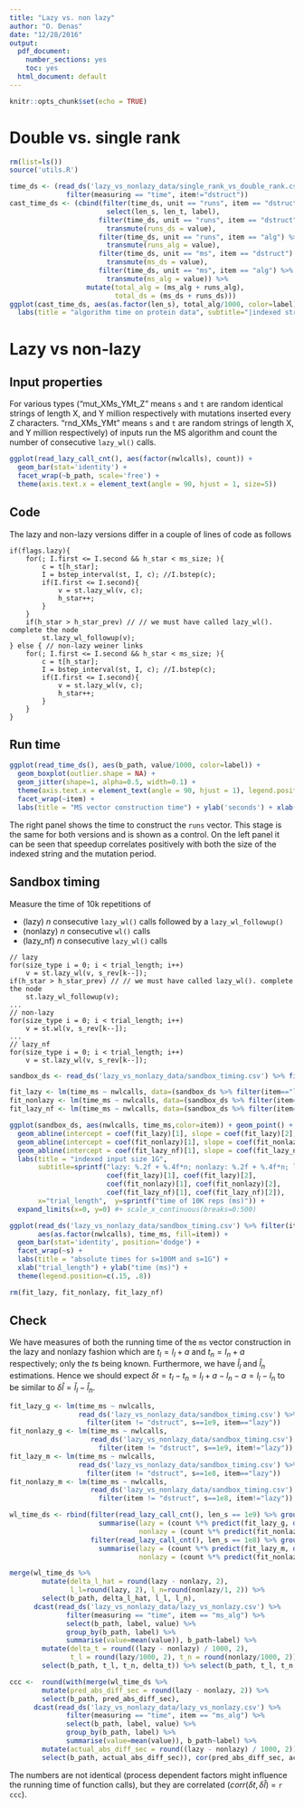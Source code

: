 ```yaml
---
title: "Lazy vs. non lazy"
author: "O. Denas"
date: "12/28/2016"
output:
  pdf_document: 
    number_sections: yes
    toc: yes
  html_document: default
---
```


```r
knitr::opts_chunk$set(echo = TRUE)
```

# Double vs. single rank

```r
rm(list=ls())
source('utils.R')

time_ds <- (read_ds('lazy_vs_nonlazy_data/single_rank_vs_double_rank.csv') %>% 
              filter(measuring == "time", item!="dstruct"))
cast_time_ds <- (cbind(filter(time_ds, unit == "runs", item == "dstruct") %>% 
                        select(len_s, len_t, label),
                      filter(time_ds, unit == "runs", item == "dstruct") %>% 
                        transmute(runs_ds = value),
                      filter(time_ds, unit == "runs", item == "alg") %>% 
                        transmute(runs_alg = value),
                      filter(time_ds, unit == "ms", item == "dstruct") %>% 
                        transmute(ms_ds = value),
                      filter(time_ds, unit == "ms", item == "alg") %>% 
                        transmute(ms_alg = value)) %>% 
                   mutate(total_alg = (ms_alg + runs_alg), 
                          total_ds = (ms_ds + runs_ds)))
ggplot(cast_time_ds, aes(as.factor(len_s), total_alg/1000, color=label)) + geom_boxplot() + 
  labs(title = "algorithm time on protein data", subtitle="|indexed string|=10^6, |query|=10^5") + ylab('seconds') + xlab("|s|")
```


# Lazy vs non-lazy
## Input properties

For various types ("mut_XMs_YMt_Z" means `s` and `t` are random identical strings of length X, and Y million respectively with mutations inserted every Z characters. "rnd_XMs_YMt" means `s` and `t` are random strings of length X, and Y million respectively) of inputs run the MS algorithm and count the number of consecutive `lazy_wl()` calls.

```r
ggplot(read_lazy_call_cnt(), aes(factor(nwlcalls), count)) + 
  geom_bar(stat='identity') + 
  facet_wrap(~b_path, scale='free') + 
  theme(axis.text.x = element_text(angle = 90, hjust = 1, size=5))
```

\newpage
## Code
The lazy and non-lazy versions differ in a couple of lines of code as follows

```
if(flags.lazy){
    for(; I.first <= I.second && h_star < ms_size; ){
        c = t[h_star];
        I = bstep_interval(st, I, c); //I.bstep(c);
        if(I.first <= I.second){
            v = st.lazy_wl(v, c); 
            h_star++;
        }   
    }   
    if(h_star > h_star_prev) // // we must have called lazy_wl(). complete the node
        st.lazy_wl_followup(v);
} else { // non-lazy weiner links
    for(; I.first <= I.second && h_star < ms_size; ){
        c = t[h_star];
        I = bstep_interval(st, I, c); //I.bstep(c);
        if(I.first <= I.second){
            v = st.lazy_wl(v, c); 
            h_star++;
        }   
    }   
}
```
\newpage
## Run time
```r
ggplot(read_time_ds(), aes(b_path, value/1000, color=label)) + 
  geom_boxplot(outlier.shape = NA) + 
  geom_jitter(shape=1, alpha=0.5, width=0.1) + 
  theme(axis.text.x = element_text(angle = 90, hjust = 1), legend.position=c(.9, .8)) + 
  facet_wrap(~item) +
  labs(title = "MS vector construction time") + ylab('seconds') + xlab("input type") 
```

The right panel shows the time to construct the `runs` vector. This stage is the same for both versions and is shown as a control. On the left panel it can be seen that speedup correlates positively with both the size of the indexed string and the mutation period.

\newpage
## Sandbox timing
Measure the time of 10k repetitions of 

 * (lazy) $n$ consecutive `lazy_wl()` calls followed by a `lazy_wl_followup()`
 * (nonlazy) $n$ consecutive `wl()` calls
 * (lazy_nf) $n$ consecutive `lazy_wl()` calls

```
// lazy
for(size_type i = 0; i < trial_length; i++)
    v = st.lazy_wl(v, s_rev[k--]);
if(h_star > h_star_prev) // // we must have called lazy_wl(). complete the node
    st.lazy_wl_followup(v);
...
// non-lazy
for(size_type i = 0; i < trial_length; i++)
    v = st.wl(v, s_rev[k--]);
...
// lazy_nf
for(size_type i = 0; i < trial_length; i++)
    v = st.lazy_wl(v, s_rev[k--]);
```


```r
sandbox_ds <- read_ds('lazy_vs_nonlazy_data/sandbox_timing.csv') %>% filter(item != "dstruct", s==1e9, nwlcalls<100)

fit_lazy <- lm(time_ms ~ nwlcalls, data=(sandbox_ds %>% filter(item=="lazy")))
fit_nonlazy <- lm(time_ms ~ nwlcalls, data=(sandbox_ds %>% filter(item=="nonlazy")))
fit_lazy_nf <- lm(time_ms ~ nwlcalls, data=(sandbox_ds %>% filter(item=="lazy_nf")))

ggplot(sandbox_ds, aes(nwlcalls, time_ms,color=item)) + geom_point() + 
  geom_abline(intercept = coef(fit_lazy)[1], slope = coef(fit_lazy)[2], color='red', alpha=0.5) + 
  geom_abline(intercept = coef(fit_nonlazy)[1], slope = coef(fit_nonlazy)[2], color='blue', alpha=0.5) +
  geom_abline(intercept = coef(fit_lazy_nf)[1], slope = coef(fit_lazy_nf)[2], color='green', alpha=0.5) +
  labs(title = "indexed input size 1G", 
       subtitle=sprintf("lazy: %.2f + %.4f*n; nonlazy: %.2f + %.4f*n; lazy_nf: %.2f + %.4f*n", 
                        coef(fit_lazy)[1], coef(fit_lazy)[2],
                        coef(fit_nonlazy)[1], coef(fit_nonlazy)[2],
                        coef(fit_lazy_nf)[1], coef(fit_lazy_nf)[2]), 
       x="trial_length",  y=sprintf("time of 10K reps (ms)")) + 
  expand_limits(x=0, y=0) #+ scale_x_continuous(breaks=0:500)

ggplot(read_ds('lazy_vs_nonlazy_data/sandbox_timing.csv') %>% filter(item != "dstruct", nwlcalls < 100),
       aes(as.factor(nwlcalls), time_ms, fill=item)) + 
  geom_bar(stat='identity', position='dodge') + 
  facet_wrap(~s) +
  labs(title = "absolute times for s=100M and s=1G") + 
  xlab("trial_length") + ylab("time (ms)") +
  theme(legend.position=c(.15, .8))

rm(fit_lazy, fit_nonlazy, fit_lazy_nf)
```

## Check
We have measures of both the running time of the `ms` vector construction in the lazy and nonlazy fashion which are $t_l = l_l + a$ and  $t_n = l_n + a$ respectively; only the $t$s being known. Furthermore, we have  $\hat{l}_l$ and $\hat{l}_n$ estimations. Hence we should expect $\delta t = t_l - t_n = l_l + a - l_n - a = l_l - l_n$ to be similar to $\delta\hat{l} = \hat{l}_l - \hat{l}_n$.


```r
fit_lazy_g <- lm(time_ms ~ nwlcalls,
                 read_ds('lazy_vs_nonlazy_data/sandbox_timing.csv') %>% 
                   filter(item != "dstruct", s==1e9, item=="lazy"))
fit_nonlazy_g <- lm(time_ms ~ nwlcalls,
                    read_ds('lazy_vs_nonlazy_data/sandbox_timing.csv') %>% 
                      filter(item != "dstruct", s==1e9, item!="lazy"))
fit_lazy_m <- lm(time_ms ~ nwlcalls,
                 read_ds('lazy_vs_nonlazy_data/sandbox_timing.csv') %>% 
                   filter(item != "dstruct", s==1e8, item=="lazy"))
fit_nonlazy_m <- lm(time_ms ~ nwlcalls,
                    read_ds('lazy_vs_nonlazy_data/sandbox_timing.csv') %>% 
                      filter(item != "dstruct", s==1e8, item!="lazy"))

wl_time_ds <- rbind(filter(read_lazy_call_cnt(), len_s == 1e9) %>% group_by(b_path) %>% 
                      summarise(lazy = (count %*% predict(fit_lazy_g, data.frame(nwlcalls = nwlcalls)) / 10000)[1,1] / 1000,
                                nonlazy = (count %*% predict(fit_nonlazy_g, data.frame(nwlcalls = nwlcalls)) / 10000)[1, 1] / 1000), 
                    filter(read_lazy_call_cnt(), len_s == 1e8) %>% group_by(b_path) %>% 
                      summarise(lazy = (count %*% predict(fit_lazy_m, data.frame(nwlcalls = nwlcalls)) / 10000)[1,1] / 1000,
                                nonlazy = (count %*% predict(fit_nonlazy_m, data.frame(nwlcalls = nwlcalls)) / 10000)[1, 1] / 1000))

merge(wl_time_ds %>% 
        mutate(delta_l_hat = round(lazy - nonlazy, 2), 
               l_l=round(lazy, 2), l_n=round(nonlazy/1, 2)) %>% 
        select(b_path, delta_l_hat, l_l, l_n),
      dcast(read_ds('lazy_vs_nonlazy_data/lazy_vs_nonlazy.csv') %>% 
              filter(measuring == "time", item == "ms_alg") %>% 
              select(b_path, label, value) %>%
              group_by(b_path, label) %>% 
              summarise(value=mean(value)), b_path~label) %>%
        mutate(delta_t = round((lazy - nonlazy) / 1000, 2),
               t_l = round(lazy/1000, 2), t_n = round(nonlazy/1000, 2)) %>% 
        select(b_path, t_l, t_n, delta_t)) %>% select(b_path, t_l, t_n, l_l, l_n, delta_t, delta_l_hat)

ccc <-  round(with(merge(wl_time_ds %>% 
        mutate(pred_abs_diff_sec = round(lazy - nonlazy, 2)) %>% 
        select(b_path, pred_abs_diff_sec),
      dcast(read_ds('lazy_vs_nonlazy_data/lazy_vs_nonlazy.csv') %>% 
              filter(measuring == "time", item == "ms_alg") %>% 
              select(b_path, label, value) %>%
              group_by(b_path, label) %>% 
              summarise(value=mean(value)), b_path~label) %>%
        mutate(actual_abs_diff_sec = round((lazy - nonlazy) / 1000, 2)) %>% 
        select(b_path, actual_abs_diff_sec)), cor(pred_abs_diff_sec, actual_abs_diff_sec)), 2)
```
The numbers are not identical (process dependent factors might influence the running time of function calls), but they are correlated ($corr(\delta t, \delta\hat{l})$ = `r ccc`).


